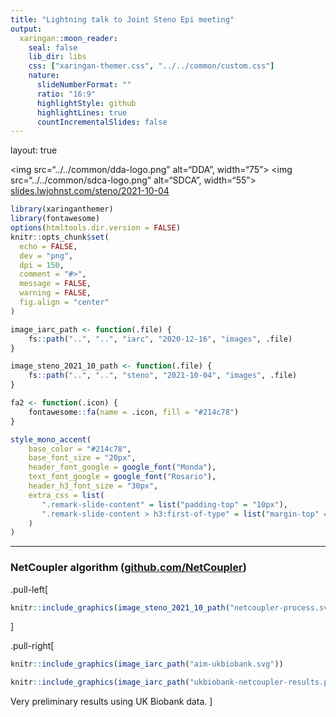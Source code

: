 ```yaml
---
title: "Lightning talk to Joint Steno Epi meeting"
output:
  xaringan::moon_reader:
    seal: false
    lib_dir: libs
    css: ["xaringan-themer.css", "../../common/custom.css"]
    nature:
      slideNumberFormat: ""
      ratio: "16:9"
      highlightStyle: github
      highlightLines: true
      countIncrementalSlides: false
---
```


layout: true

<!-- Knit from document directory -->

<div class="my-footer">
<span>
<img src="../../common/dda-logo.png" alt="DDA", width="75">
<img src="../../common/sdca-logo.png" alt="SDCA", width="55">
<a href="https://slides.lwjohnst.com/steno/2021-10-04/">slides.lwjohnst.com/steno/2021-10-04</a>
</span>
</div>

```r
library(xaringanthemer)
library(fontawesome)
options(htmltools.dir.version = FALSE)
knitr::opts_chunk$set(
  echo = FALSE,
  dev = "png",
  dpi = 150,
  comment = "#>",
  message = FALSE,
  warning = FALSE,
  fig.align = "center"
)

image_iarc_path <- function(.file) {
    fs::path("..", "..", "iarc", "2020-12-16", "images", .file)
}

image_steno_2021_10_path <- function(.file) {
    fs::path("..", "..", "steno", "2021-10-04", "images", .file)
}

fa2 <- function(.icon) {
    fontawesome::fa(name = .icon, fill = "#214c78")
}
```

```r
style_mono_accent(
    base_color = "#214c78",
    base_font_size = "20px",
    header_font_google = google_font("Monda"),
    text_font_google = google_font("Rosario"),
    header_h3_font_size = "30px",
    extra_css = list(
       ".remark-slide-content" = list("padding-top" = "10px"),
       ".remark-slide-content > h3:first-of-type" = list("margin-top" = "10px")
    )
)
```

---

### NetCoupler algorithm ([github.com/NetCoupler](https://github.com/NetCoupler/NetCoupler/))


.pull-left[
```r
knitr::include_graphics(image_steno_2021_10_path("netcoupler-process.svg"))
```
]

.pull-right[
```r
knitr::include_graphics(image_iarc_path("aim-ukbiobank.svg"))
```

```r
knitr::include_graphics(image_iarc_path("ukbiobank-netcoupler-results.png"))
```

Very preliminary results using UK Biobank data.
]
